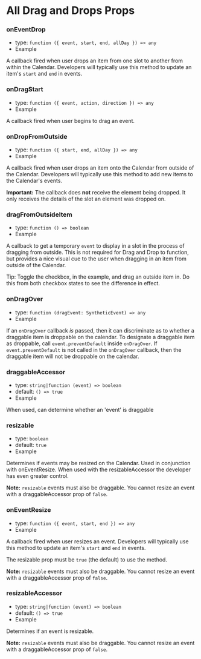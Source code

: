 
<Meta title="Addons/Drag and Drop/props/Full Prop List" />

# All Drag and Drops Props

### onEventDrop

- type: `function ({ event, start, end, allDay }) => any`
- <LinkTo kind="addons-drag-and-drop-props" story="on-event-drop">
    Example
  </LinkTo>

A callback fired when user drops an item from one slot to another from within the Calendar. Developers will typically use this method to update an item's `start` and `end` in <LinkTo kind="props" story="events">events</LinkTo>.

### onDragStart

- type: `function ({ event, action, direction }) => any`
- <LinkTo kind="addons-drag-and-drop-props" story="on-drag-start">
    Example
  </LinkTo>

A callback fired when user begins to drag an event.

### onDropFromOutside

- type: `function ({ start, end, allDay }) => any`
- <LinkTo kind="addons-drag-and-drop-props" story="on-drop-from-outside">
    Example
  </LinkTo>

A callback fired when user drops an item onto the Calendar from outside of the Calendar. Developers will typically use this method to add new items to the Calendar's <LinkTo kind="props" story="events">events</LinkTo>.

**Important:** The callback does **not** receive the element being dropped. It only receives the details of the slot an element was dropped on.

### dragFromOutsideItem

- type: `function () => boolean`
- <LinkTo kind="addons-drag-and-drop-props" story="drag-from-outside-item">
    Example
  </LinkTo>

A callback to get a temporary `event` to display in a slot in the process of dragging from outside. This is not required for Drag and Drop to function, but provides a nice visual cue to the user when dragging in an item from outside of the Calendar.

Tip: Toggle the checkbox, in the example, and drag an outside item in. Do this from both checkbox states to see the difference in effect.

### onDragOver

- type: `function (dragEvent: SyntheticEvent) => any`
- <LinkTo kind="addons-drag-and-drop-props" story="on-drag-over">
    Example
  </LinkTo>

If an `onDragOver` callback _is_ passed, then it can discriminate as to whether a draggable item is droppable on the calendar. To designate a draggable item as droppable, call `event.preventDefault` inside `onDragOver`. If `event.preventDefault` is not called in the `onDragOver` callback, then the draggable item will not be droppable on the calendar.

### draggableAccessor

- type: `string|function (event) => boolean`
- default: `() => true`
- <LinkTo kind="addons-drag-and-drop-props" story="draggable-accessor">
    Example
  </LinkTo>

When used, can determine whether an 'event' is draggable

### resizable

- type: `boolean`
- default: `true`
- <LinkTo kind="addons-drag-and-drop-props" story="resizable">
    Example
  </LinkTo>

Determines if events may be resized on the Calendar. Used in conjunction with <LinkTo kind="addons-drag-and-drop-props" story="on-event-resize">onEventResize</LinkTo>. When used with the <LinkTo kind="addons-drag-and-drop-props" story="resizable-accessor">resizableAccessor</LinkTo> the developer has even greater control.

**Note:** `resizable` events must also be draggable. You cannot resize an event with a <LinkTo kind="addons-drag-and-drop-props" story="draggable-accessor">draggableAccessor</LinkTo> prop of `false`.

### onEventResize

- type: `function ({ event, start, end }) => any`
- <LinkTo kind="addons-drag-and-drop-props" story="on-event-resize">
    Example
  </LinkTo>

A callback fired when user resizes an event. Developers will typically use this method to update an item's `start` and `end` in <LinkTo kind="props" story="events">events</LinkTo>.

The <LinkTo kind="addons-drag-and-drop-props" story="resizable">resizable</LinkTo> prop must be `true` (the default) to use the method.

**Note:** `resizable` events must also be draggable. You cannot resize an event with a <LinkTo kind="addons-drag-and-drop-props" story="draggable-accessor">draggableAccessor</LinkTo> prop of `false`.

### resizableAccessor

- type: `string|function (event) => boolean`
- default: `() => true`
- <LinkTo kind="addons-drag-and-drop-props" story="resizable-accessor">
    Example
  </LinkTo>

Determines if an event is resizable.

**Note:** `resizable` events must also be draggable. You cannot resize an event with a <LinkTo kind="addons-drag-and-drop-props" story="draggable-accessor">draggableAccessor</LinkTo> prop of `false`.

